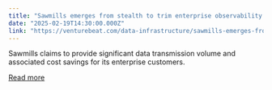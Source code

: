 ```yaml
---
title: "Sawmills emerges from stealth to trim enterprise observability costs and provide telemetry data sovereignty"
date: "2025-02-19T14:30:00.000Z"
link: "https://venturebeat.com/data-infrastructure/sawmills-emerges-from-stealth-to-trim-enterprise-observability-costs-and-provide-telemetry-data-sovereignty/"
---
```


Sawmills claims to provide significant data transmission volume and associated cost savings for its enterprise customers.

[Read more](https://venturebeat.com/data-infrastructure/sawmills-emerges-from-stealth-to-trim-enterprise-observability-costs-and-provide-telemetry-data-sovereignty/)
